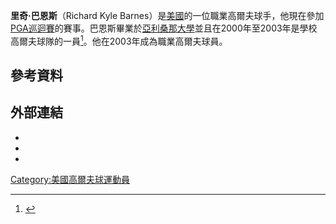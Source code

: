 {{Infobox golfer
| name = 里奇·巴恩斯
| image = Ricky Barnes.jpg
| imagesize = <!-- e.g. 250px (default is 200px) -->
| caption = 
| fullname = Richard Kyle Barnes
| nickname =
| birth_date = {{Birth date and age|1981|2|6}}
| birth_place = [[斯托克頓_(加利福尼亞州)|斯托克頓]]
| death_date = <!-- {{Death date and age|YYYY|MM|DD|1981|2|6}} -->
| death_place =
| height = {{height|ft=6|in=2}}
| weight = {{convert|200|lb|kg st|abbr=on}}
| nationality = {{USA}}
| residence = [[斯科茨代爾_(加利福尼亞州)|斯科茨代爾]]
| spouse = Suzanne Stonebarger
| children = Brady
| college = [[亞利桑那大學|亞利桑那大學]]
| yearpro = 2003
| retired = <!-- Year retired -->
| tour = [[PGA巡迴賽|PGA巡迴賽]]
| extour = [[Nationwide_Tour|Nationwide Tour]]
| prowins = 1
| pgawins = <!-- Number of PGA Tour wins -->
| eurowins = <!-- Number of European Tour wins -->
| japwins = <!-- Number of Japan Golf Tour wins -->
| asiawins = <!-- Number of Asian Tour wins -->
| sunwins = <!-- Number of Sunshine Tour wins -->
| auswins = <!-- Number of PGA Tour of Australasia wins -->
| nwidewins = <!-- Number of Nationwide Tour wins -->
| chalwins = <!-- Number of Challenge Tour wins -->
| champwins = <!-- Number of Champions Tour wins -->
| seneurowins = <!-- Number of European Seniors Tour wins -->
| otherwins = <!-- Number of Other wins -->
| majorwins = <!-- Number of Major Championship wins -->
| masters = T10: 2010
| usopen = T2: 2009
| open = T44: 2010
| pga = T56: 2011
| wghofid = <!-- World Golf Hall of Fame member ID -->
| wghofyear = <!-- World Golf Hall of Fame year inducted -->
| award1 = [[Ben_Hogan_Award|Ben Hogan Award]]
| year1 = 2003
| award2 =
| year2 =
| awardssection = <!-- location of awards page or section -->
}}
'''里奇·巴恩斯'''（Richard Kyle Barnes）是[[美國|美國]]的一位職業高爾夫球手，他現在參加[[PGA巡迴賽|PGA巡迴賽]]的賽事。巴恩斯畢業於[[亞利桑那大學|亞利桑那大學]]並且在2000年至2003年是學校高爾夫球隊的一員<ref>{{cite web|url= http://www.pgatour.com/golfers/024846/ricky-barnes/|title= Ricky Barnes|publisher= PGA Tour|accessdate= November 6, 2012|deadurl= yes|archiveurl= https://web.archive.org/web/20121018231500/http://www.pgatour.com/golfers/024846/ricky-barnes/|archivedate=2012-10-18}}</ref>。他在2003年成為職業高爾夫球員。
==參考資料==
{{Reflist}}
==外部連結==
*{{official website|http://www.rickybarnesgolf.com/}}
*{{PGATour player|24846}}
*{{OWGR|6846}}
[[Category:美國高爾夫球運動員|Category:美國高爾夫球運動員]]